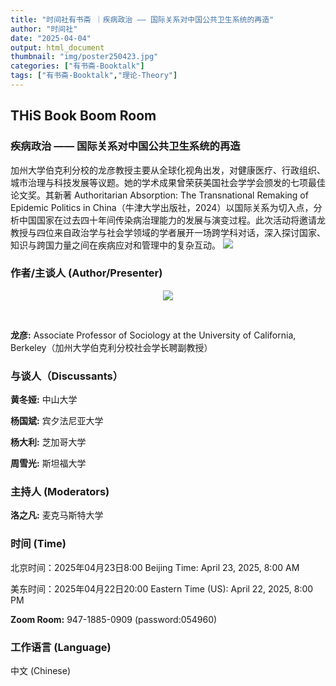 ```yaml
---
title: "时间社有书斋 ｜疾病政治 —— 国际关系对中国公共卫生系统的再造"
author: "时间社"
date: "2025-04-04"
output: html_document
thumbnail: "img/poster250423.jpg"
categories: ["有书斋-Booktalk"]
tags: ["有书斋-Booktalk","理论-Theory"]
---
```


## THiS Book Boom Room

### 疾病政治 —— 国际关系对中国公共卫生系统的再造

加州大学伯克利分校的龙彦教授主要从全球化视角出发，对健康医疗、行政组织、城市治理与科技发展等议题。她的学术成果曾荣获美国社会学学会颁发的七项最佳论文奖。其新著 Authoritarian Absorption: The Transnational Remaking of Epidemic Politics in China（牛津大学出版社，2024）以国际关系为切入点，分析中国国家在过去四十年间传染病治理能力的发展与演变过程。此次活动将邀请龙教授与四位来自政治学与社会学领域的学者展开一场跨学科对话，深入探讨国家、知识与跨国力量之间在疾病应对和管理中的复杂互动。
![](/img/logo1.png)

### 作者/主谈人 (Author/Presenter)

<center>
![](/img/longyan2.jpg)
</center>
<br>

**龙彦:** Associate Professor of Sociology at the University of California, Berkeley（加州大学伯克利分校社会学长聘副教授）

### 与谈人（Discussants）

**黄冬娅:** 中山大学

**杨国斌:** 宾夕法尼亚大学

**杨大利:** 芝加哥大学

**周雪光:** 斯坦福大学 

### 主持人 (Moderators)

**洛之凡:** 麦克马斯特大学

### 时间 (Time)

北京时间：2025年04月23日8:00   Beijing Time: April 23, 2025, 8:00 AM

美东时间：2025年04月22日20:00    Eastern Time (US): April 22, 2025, 8:00 PM

**Zoom Room:** 947-1885-0909 (password:054960)

### 工作语言 (Language)

中文 (Chinese)
